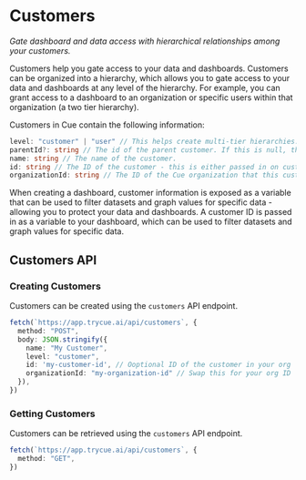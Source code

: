 # Customers
*Gate dashboard and data access with hierarchical relationships among your customers.*

Customers help you gate access to your data and dashboards. Customers can be organized into a hierarchy, which allows you to gate access to your data and dashboards at any level of the hierarchy. For example, you can grant access to a dashboard to an organization or specific users within that organization (a two tier hierarchy).

Customers in Cue contain the following information:
```ts
level: "customer" | "user" // This helps create multi-tier hierarchies. By default, we support two tiers: customer and user, but more can be added if needed.
parentId?: string // The id of the parent customer. If this is null, then this customer is a root customer.
name: string // The name of the customer.
id: string // The ID of the customer - this is either passed in on customer creation or generated by Cue.
organizationId: string // The ID of the Cue organization that this customer belongs to
```

When creating a dashboard, customer information is exposed as a variable that can be used to filter datasets and graph values for specific data - allowing you to protect your data and dashboards. A customer ID is passed in as a variable to your dashboard, which can be used to filter datasets and graph values for specific data.

## Customers API

### Creating Customers

Customers can be created using the `customers` API endpoint.
```ts
fetch(`https://app.trycue.ai/api/customers`, {
  method: "POST",
  body: JSON.stringify({
    name: "My Customer",
    level: "customer",
    id: 'my-customer-id', // Ooptional ID of the customer in your org
    organizationId: "my-organization-id" // Swap this for your org ID
  }),
})
```

### Getting Customers

Customers can be retrieved using the `customers` API endpoint.
```ts
fetch(`https://app.trycue.ai/api/customers`, {
  method: "GET",
})
```


